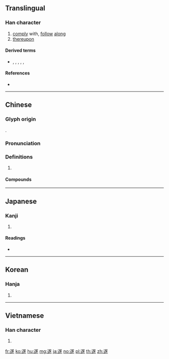 {{character info/new}}
{{also|逐}}
==Translingual==

===Han character===
{{Han char|rn=162|rad=辵|as=09|sn=13|four=38303|canj=YTPO|ids=⿺辶㒸}}
# [[comply]] with, [[follow]] [[along]]
# [[thereupon]]

====Derived terms====
* {{l|mul|燧}}, {{l|mul|穟}}, {{l|mul|邃}}, {{l|mul|襚}}, {{l|mul|旞}}, {{l|mul|𨽵}}

====References====
* {{Han ref|kx=1260.320|dkj=38985|dj=1751.030|hdz=63862.030|uh=9042|ud=36930|bh=B945|bd=47429}}

----

==Chinese==
{{zh-forms}}

===Glyph origin===
{{Han etym}}
{{Han compound|辵|㒸|c1=s|c2=p|ls=psc}}.

===Pronunciation===
{{zh-pron
|m=suì
|c=seoi6
|mn=sūi
|mc=y
|oc=y
|cat=
}}

===Definitions===
{{zh-hanzi}}

# {{rfdef|zh}}

====Compounds====
{{zh-der|不遂|不遂心|不遂心懷|不遂意|俯遂幽眇|功成名遂|功遂身退|半身不遂|名成利遂|天年不遂|文過遂非|既遂犯|暢遂|未遂|未遂犯|毛遂|毛遂自薦|縱情遂欲|褚遂良|諸凡順遂|遂事|遂其所願|遂初|遂即|遂心|遂心如意|遂遂|陽遂足|順心遂意|順遂|飾非遂過|龔遂|龔遂勸農}}

----

==Japanese==

===Kanji===
{{ja-kanji|grade=c|rs=辵09}}

# {{defn|lang=ja|sort=辵09}}

====Readings====
* {{ja-readings|goon=[[ずい]] (zui) {{non-joyo-reading}}|kanon=[[すい]] (sui)|kun=[[とげる]] (togeru), [[ついに]] (tsuini)|nanori=}}

----

==Korean==

===Hanja===
{{ko-hanja|hangeul=수|eumhun=|rv=su|mr=su|y=swu}}

# {{defn|lang=ko|sort=辵09}}

----

==Vietnamese==

===Han character===
{{vi-hantu|toại|rs=辵09}}

# {{defn|lang=vi}}

[[fr:遂]]
[[ko:遂]]
[[hu:遂]]
[[mg:遂]]
[[ja:遂]]
[[no:遂]]
[[pl:遂]]
[[th:遂]]
[[zh:遂]]